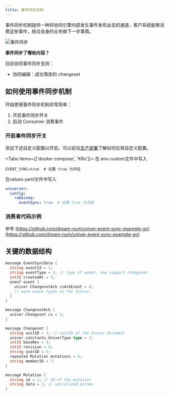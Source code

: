 ```yaml
---
title: 事件同步机制
---
```


事件同步机制提供一种将协同引擎内部发生事件发布出去的通道，客户系统能够消费这些事件，结合自身的业务做下一步事情。

![事件同步](./event-sync/event-sync.png)

**事件同步了哪些内容？**

目前协同事件同步支持：

- 协同编辑：成功落库的 changeset

## 如何使用事件同步机制

开始使用事件同步机制非常简单：

1. 开启事件同步开关
2. 启动 Consumer 消费事件

### 开启事件同步开关

添加下述自定义配置以开启，可以前往[生产部署](/zh-CN/guides/docs/getting-started/pro/deploy)了解如何应用自定义配置。

<Tabs items={['docker compose', 'K8s']}>
  <Tab label="docker compose">
  在.env.custom文件中写入
  ```properties
  EVENT_SYNC=true  # 设置 true 为开启
  ```
  </Tab>
  <Tab label="K8s">
  在values.yaml文件中写入

  ```yaml
  universer:
    config:
      rabbitmq:
        eventSync: true  # 设置 true 为开启
  ```
  </Tab>
</Tabs>

### 消费者代码示例

参考 [https://github.com/dream-num/univer-event-sync-example-go](https://github.com/dream-num/univer-event-sync-example-go)

## 关键的数据结构

```go
message EventSyncData {
  string eventId = 1;
  string eventType = 2; // type of event, now support changeset
  int32 createdAt = 3;
  oneof event {
    univer.ChangesetAck csAckEvent = 4;
    // more event types in the future.
  }
}

message ChangesetAck {
  univer.Changeset cs = 1;
}

message Changeset {
  string unitID = 1; // unitID of the Univer document
  univer.constants.UniverType type = 2;
  int32 baseRev = 3;
  int32 revision = 4;
  string userID = 5;
  repeated Mutation mutations = 6;
  string memberID = 7;
}

message Mutation {
  string id = 1; // ID of the mutation
  string data = 2; // serialized params
}
```
